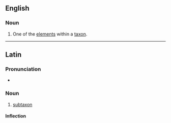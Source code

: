 ==English==

===Noun===
{{en-noun|subtaxa|s}}

# {{label|en|taxonomy}} One of the [[elements]] within a [[taxon]].

----

==Latin==

===Pronunciation===
* {{la-IPA|subtaxon}}

===Noun===
{{la-noun|subtaxon||subtaxī|n|second}}

# [[#English|subtaxon]]

====Inflection====
{{la-decl-2nd-N-Greek|subtax}}